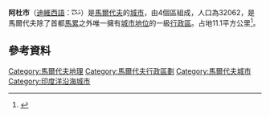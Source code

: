 {{Infobox settlement
|name                    = 阿杜市
| native_name            = އައްޑޫ
|settlement_type         = 市
|image_skyline           = Seenu_atoll.png
|image_caption               = 該市地圖
|nickname                = 
|motto                   = 
| pushpin_map            = Maldives
| pushpin_relief         = yes
| pushpin_mapsize        = 105
| pushpin_map_caption    = 阿杜市在馬爾代夫的位置
| coordinates            = {{Coord|00.6413 |  S|073.158  |  E|display=inline,title}}
| coordinates_type       = 城市
|coordinates_display     = 
|coordinates_footnotes   = 
|subdivision_type        = 國家
|subdivision_name        = [[馬爾代夫|馬爾代夫]]
|subdivision_type1       = 
|subdivision_name1       = 
|subdivision_type2       = 
|subdivision_name2       = 
|established_title       = 
|established_date        = 
|founder                 = 
|population              = 32062
|named_for               = 
|seat_type               = 
|seat                    = 
|government_footnotes    = 
|government_type         = 
|leader_party            = 
|leader_title            = 市長
|leader_name             = 阿卜杜拉·索迪
|leader_title1           = 
|leader_name1            = 
|total_type              = 
|unit_pref               = 
|area_magnitude          = 
|area_footnotes          = 
|area_total_km2          = 11.1
|area_total_sq_mi        = 
|area_total_dunam        = 
|area_land_km2           = 
|area_land_sq_mi         = 
|area_water_km2          = 
|area_water_sq_mi        = 
|area_water_percent      = 
|timezone                 = [[馬爾代夫標準時間|馬爾代夫標準時間]]
|utc_offset               = +5
|timezone_DST             = 
|utc_offset_DST           = 
|postal_code_type        = 
|postal_code             = 
|area_code_type          = 
|area_code               = 
|website                 = 
|footnotes               = 
}}

'''阿杜市'''（[[迪維西語|迪維西語]]：އައްޑޫ）是[[馬爾代夫|馬爾代夫]]的[[城市|城市]]，由4個區組成，人口為32062，是馬爾代夫除了首都[[馬累|馬累]]之外唯一擁有[[城市地位|城市地位]]的一級[[行政區|行政區]]。占地11.1平方公里<ref>{{Cite web |url=https://www.citypopulation.de/Maldives.html |title=存档副本 |accessdate=2016-12-30 |archive-date=2016-11-08 |archive-url=https://web.archive.org/web/20161108133517/https://www.citypopulation.de/Maldives.html |dead-url=no }}</ref>。

== 參考資料 ==
{{reflist}}

{{馬爾代夫行政規劃|state=expanded}}
{{Maldives-geo-stub}}
[[Category:馬爾代夫地理|Category:馬爾代夫地理]]
[[Category:馬爾代夫行政區劃|Category:馬爾代夫行政區劃]]
[[Category:馬爾代夫城市|Category:馬爾代夫城市]]
[[Category:印度洋沿海城市|Category:印度洋沿海城市]]